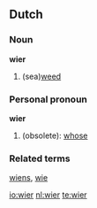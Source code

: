 ==Dutch==

===Noun===
'''wier''' {{n}}

# (sea)[[weed]]

===Personal pronoun===
{{rfc-header|Personal pronoun}}

'''wier'''

# (obsolete): [[whose]]

===Related terms===
[[wiens]], [[wie]]

[[io:wier]]
[[nl:wier]]
[[te:wier]]
